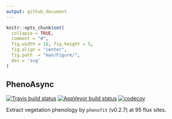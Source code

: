 ```yaml
---
output: github_document
---
```


<!-- README.md is generated from README.Rmd. Please edit that file -->

```r
knitr::opts_chunk$set(
  collapse = TRUE,
  comment = "#",
  fig.width = 10, fig.height = 5,
  fig.align = "center",
  fig.path  = "man/Figure/",
  dev = 'svg'
)
```
## PhenoAsync


<!-- badges: start -->
[![Travis build status](https://travis-ci.org/kongdd/PhenoAsync.svg?branch=master)](https://travis-ci.org/kongdd/PhenoAsync)
[![AppVeyor build status](https://ci.appveyor.com/api/projects/status/github/kongdd/PhenoAsync?branch=master&svg=true)](https://ci.appveyor.com/project/kongdd/PhenoAsync)
[![codecov](https://codecov.io/gh/kongdd/PhenoAsync/branch/master/graph/badge.svg)](https://codecov.io/gh/kongdd/PhenoAsync)
<!-- badges: end -->

Extract vegetation phenology by `phenofit` (v0.2.7) at 95 flux sites.

